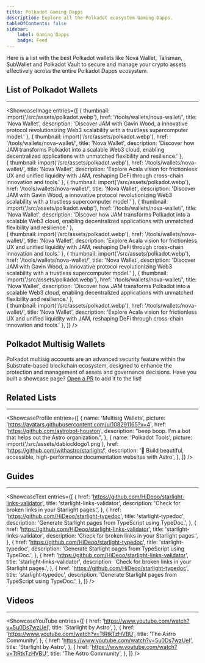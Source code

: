 ```yaml
---
title: Polkadot Gaming Dapps 
description: Explore all the Polkadot ecosystem Gaming Dapps.
tableOfContents: false
sidebar: 
    label: Gaming Dapps
    badge: Feed
---
```






Here is a list with the best Polkadot wallets like Nova Wallet, Talisman, SubWallet and Polkadot Vault to secure and manage your crypto assets effectively across the entire Polkadot Dapps ecosystem.

## List of Polkadot Wallets
----------------
<ShowcaseImage
  entries={[
        {
      thumbnail: import('/src/assets/polkadot.webp'),
      href: '/tools/wallets/nova-wallet/',
      title: 'Nova Wallet',
      description: 'Discover JAM with Gavin Wood, a innovative protocol revolutionizing Web3 scalability with a trustless supercomputer model.'
    },
                     {
      thumbnail: import('/src/assets/polkadot.webp'),
      href: '/tools/wallets/nova-wallet/',
      title: 'Nova Wallet',
      description: 'Discover how JAM transforms Polkadot into a scalable Web3 cloud, enabling decentralized applications with unmatched flexibility and resilience.'
      },  
    {
      thumbnail: import('/src/assets/polkadot.webp'),
      href: '/tools/wallets/nova-wallet/',
      title: 'Nova Wallet',
      description: 'Explore Acala vision for frictionless UX and unified liquidity with JAM, reshaping DeFi through cross-chain innovation and tools.'
      },
              {
      thumbnail: import('/src/assets/polkadot.webp'),
      href: '/tools/wallets/nova-wallet/',
      title: 'Nova Wallet',
      description: 'Discover JAM with Gavin Wood, a innovative protocol revolutionizing Web3 scalability with a trustless supercomputer model.'
    },
                     {
      thumbnail: import('/src/assets/polkadot.webp'),
      href: '/tools/wallets/nova-wallet/',
      title: 'Nova Wallet',
      description: 'Discover how JAM transforms Polkadot into a scalable Web3 cloud, enabling decentralized applications with unmatched flexibility and resilience.'
      },  
    {
      thumbnail: import('/src/assets/polkadot.webp'),
      href: '/tools/wallets/nova-wallet/',
      title: 'Nova Wallet',
      description: 'Explore Acala vision for frictionless UX and unified liquidity with JAM, reshaping DeFi through cross-chain innovation and tools.'
      },
              {
      thumbnail: import('/src/assets/polkadot.webp'),
      href: '/tools/wallets/nova-wallet/',
      title: 'Nova Wallet',
      description: 'Discover JAM with Gavin Wood, a innovative protocol revolutionizing Web3 scalability with a trustless supercomputer model.'
    },
                     {
      thumbnail: import('/src/assets/polkadot.webp'),
      href: '/tools/wallets/nova-wallet/',
      title: 'Nova Wallet',
      description: 'Discover how JAM transforms Polkadot into a scalable Web3 cloud, enabling decentralized applications with unmatched flexibility and resilience.'
      },  
    {
      thumbnail: import('/src/assets/polkadot.webp'),
      href: '/tools/wallets/nova-wallet/',
      title: 'Nova Wallet',
      description: 'Explore Acala vision for frictionless UX and unified liquidity with JAM, reshaping DeFi through cross-chain innovation and tools.'
      },
  ]}
/>

## Polkadot Multisig Wallets
Polkadot multisig accounts are an advanced security feature within the Substrate-based blockchain ecosystem, designed to enhance the protection and management of assets and governance decisions.
<ShowcaseCTA>
  Have you built a showcase page? [Open a
  PR](https://github.com/HiDeoo/starlight-showcases) to add it to the list!
</ShowcaseCTA>

## Related Lists
----------------
<ShowcaseProfile
  entries={[
    {
      name: 'Multisig Wallets',
      picture: 'https://avatars.githubusercontent.com/u/108291165?v=4',
      href: 'https://github.com/astrobot-houston',
      description:
        "beep boop. I'm a bot that helps out the Astro organization.",
    },
    {
      name: 'Polkadot Tools',
      picture: import('/src/assets/dablocklogo1.png'),
      href: 'https://github.com/withastro/starlight/',
      description:
        '🌟 Build beautiful, accessible, high-performance documentation websites with Astro',
    },
  ]}
/>

## Guides
----------------
<ShowcaseText
  entries={[
    {
      href: 'https://github.com/HiDeoo/starlight-links-validator',
      title: 'starlight-links-validator',
      description: 'Check for broken links in your Starlight pages.',
    },
    {
      href: 'https://github.com/HiDeoo/starlight-typedoc',
      title: 'starlight-typedoc',
      description: 'Generate Starlight pages from TypeScript using TypeDoc.',
    },
        {
      href: 'https://github.com/HiDeoo/starlight-links-validator',
      title: 'starlight-links-validator',
      description: 'Check for broken links in your Starlight pages.',
    },
    {
      href: 'https://github.com/HiDeoo/starlight-typedoc',
      title: 'starlight-typedoc',
      description: 'Generate Starlight pages from TypeScript using TypeDoc.',
    },
        {
      href: 'https://github.com/HiDeoo/starlight-links-validator',
      title: 'starlight-links-validator',
      description: 'Check for broken links in your Starlight pages.',
    },
    {
      href: 'https://github.com/HiDeoo/starlight-typedoc',
      title: 'starlight-typedoc',
      description: 'Generate Starlight pages from TypeScript using TypeDoc.',
    },
  ]}
/>

## Videos
----------------
<ShowcaseYouTube
  entries={[
    {
      href: 'https://www.youtube.com/watch?v=5u0Ds7wzUeI',
      title: 'Starlight by Astro',
    },
    {
      href: 'https://www.youtube.com/watch?v=TtRtkTzHVBU',
      title: 'The Astro Community',
    },
        {
      href: 'https://www.youtube.com/watch?v=5u0Ds7wzUeI',
      title: 'Starlight by Astro',
    },
    {
      href: 'https://www.youtube.com/watch?v=TtRtkTzHVBU',
      title: 'The Astro Community',
    },
  ]}
/>